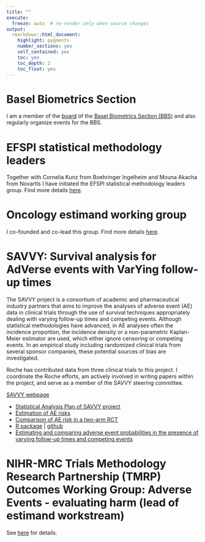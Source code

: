 ```yaml
---
title: ""
execute:   
  freeze: auto  # re-render only when source changes
output: 
  rmarkdown::html_document:
    highlight: pygments
    number_sections: yes
    self_contained: yes
    toc: yes
    toc_depth: 2
    toc_float: yes
---
```


<!-- ::: {.panel-tabset .nav-pills} -->

# Basel Biometrics Section

I am a member of the [board](https://baselbiometrics.github.io/home/docs/board.html) of the [Basel Biometrics Section (BBS)](http://www.bbsbasel.ch) and also regularly organize events for the BBS.

# EFSPI statistical methodology leaders

Together with Cornelia Kunz from Boehringer Ingelheim and Mouna Akacha from Novartis I have initiated the EFSPI statistical methodology leaders group. Find more details [here](https://efspieurope.github.io/efspi/methods/methods_intro.html).

# Oncology estimand working group

I co-founded and co-lead this group. Find more details [here](www.oncoestimand.org).

# SAVVY: Survival analysis for AdVerse events with VarYing follow-up times

The SAVVY project is a consortium of academic and pharmaceutical industry partners that aims to improve the analyses of adverse event (AE) data in clinical trials through the use of survival techniques appropriately dealing with varying follow-up times and competing events. Although statistical methodologies have advanced, in AE analyses often the incidence proportion, the incidence density or a non-parametric Kaplan-Meier estimator are used, which either ignore censoring or competing events. In an empirical study including randomized clinical trials from several sponsor companies, these potential sources of bias are investigated. 

Roche has contributed data from three clinical trials to this project. I coordinate the Roche efforts, am actively involved in writing papers within the project, and serve as a member of the SAVVY steering committee.

[SAVVY webpage](https://numbersman77.github.io/savvy)

- [Statistical Analysis Plan of SAVVY project](https://doi.org/10.1002/bimj.201900347)
- [Estimation of AE risks](https://doi.org/10.1186/s13063-021-05354-x)
- [Comparison of AE risk in a two-arm RCT](https://doi.org/10.1080/19466315.2022.2144944)
- [R package](https://cran.r-project.org/package=savvyr) | [github](https://openpharma.github.io/savvyr/)
- [Estimating and comparing adverse event probabilities in the presence of varying follow-up times and competing events](https://doi.org/10.1002/pst.2130)

# NIHR-MRC Trials Methodology Research Partnership (TMRP) Outcomes Working Group: Adverse Events - evaluating harm (lead of estimand workstream)

See [here](http://www.methodologyhubs.mrc.ac.uk/about/working-groups/) for details.

<!-- ::: -->